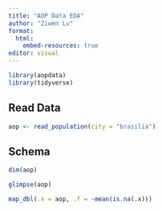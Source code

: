 ```yaml
---
title: "AOP Data EDA"
author: "Ziwen Lu"
format: 
  html:
    embed-resources: true
editor: visual
---
```


```r
library(aopdata)
library(tidyverse)
```

## Read Data

```r
aop <- read_population(city = "brasilia")
```


## Schema

```r
dim(aop)

glimpse(aop)

map_dbl(.x = aop, .f = ~mean(is.na(.x)))
```

